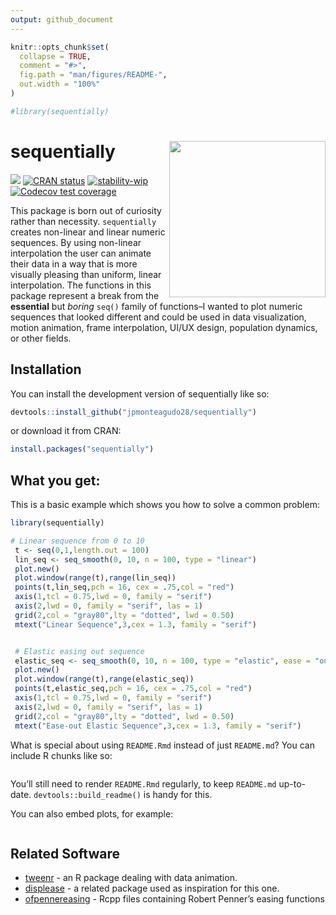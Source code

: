 ```yaml
---
output: github_document
---
```


<!-- README.md is generated from README.Rmd. Please edit that file -->

```r
knitr::opts_chunk$set(
  collapse = TRUE,
  comment = "#>",
  fig.path = "man/figures/README-",
  out.width = "100%"
)

#library(sequentially)
```

# sequentially <img src="man/figures/logo.png" align="right" height="250" alt="" />


<!-- badges: start -->
![](https://img.shields.io/badge/fun_but_useless-%23035949)
[![CRAN status](https://www.r-pkg.org/badges/version/sequentially)](https://CRAN.R-project.org/package=sequentially)
[![stability-wip](https://img.shields.io/badge/stability-wip-lightgrey.svg)](https://github.com/mkenney/software-guides/blob/master/STABILITY-BADGES.md#work-in-progress)
[![Codecov test
coverage](https://codecov.io/gh/jpmonteagudo28/sequentially/graph/badge.svg)](https://app.codecov.io/gh/jpmonteagudo28/sequentially)

<!-- badges: end -->

This package is born out of curiosity rather than necessity. `sequentially` creates non-linear and linear numeric sequences. By using non-linear interpolation the user can animate their data
in a way that is more visually pleasing than uniform, linear interpolation. The functions in this package represent a break from the **essential** but *boring* `seq()` family of functions–I wanted to plot numeric sequences that looked different and could be used in data visualization, motion animation, frame interpolation, UI/UX design, population dynamics, or other fields.

## Installation

You can install the development version of sequentially like so:

``` r
devtools::install_github("jpmonteagudo28/sequentially")
```

or download it from CRAN:

```r
install.packages("sequentially")
```


## What you get:

This is a basic example which shows you how to solve a common problem:

```r
library(sequentially)

# Linear sequence from 0 to 10
 t <- seq(0,1,length.out = 100)
 lin_seq <- seq_smooth(0, 10, n = 100, type = "linear")
 plot.new()
 plot.window(range(t),range(lin_seq))
 points(t,lin_seq,pch = 16, cex = .75,col = "red")
 axis(1,tcl = 0.75,lwd = 0, family = "serif")
 axis(2,lwd = 0, family = "serif", las = 1)
 grid(2,col = "gray80",lty = "dotted", lwd = 0.50)
 mtext("Linear Sequence",3,cex = 1.3, family = "serif")


 # Elastic easing out sequence
 elastic_seq <- seq_smooth(0, 10, n = 100, type = "elastic", ease = "out")
 plot.new()
 plot.window(range(t),range(elastic_seq))
 points(t,elastic_seq,pch = 16, cex = .75,col = "red")
 axis(1,tcl = 0.75,lwd = 0, family = "serif")
 axis(2,lwd = 0, family = "serif", las = 1)
 grid(2,col = "gray80",lty = "dotted", lwd = 0.50)
 mtext("Ease-out Elastic Sequence",3,cex = 1.3, family = "serif")
```

What is special about using `README.Rmd` instead of just `README.md`? You can include R chunks like so:

```r

```

You'll still need to render `README.Rmd` regularly, to keep `README.md` up-to-date. `devtools::build_readme()` is handy for this.

You can also embed plots, for example:

```r

```

## Related Software
* [tweenr](https://cran.r-project.org/web/packages/tweenr/tweenr.pdf) - an R package dealing with data animation. 
* [displease](https://github.com/coolbutuseless/displease) - a related package used as inspiration for this one. 
* [ofpennereasing](https://github.com/jesusgollonet/ofpennereasing) - Rcpp files containing Robert Penner's easing functions
